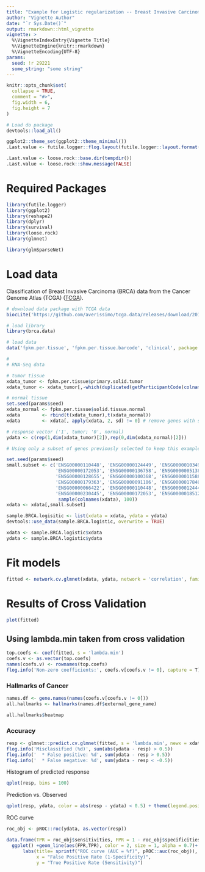 ```yaml
---
title: "Example for Logistic regularization -- Breast Invasive Carcinoma"
author: "Vignette Author"
date: "`r Sys.Date()`"
output: rmarkdown::html_vignette
vignette: >
  %\VignetteIndexEntry{Vignette Title}
  %\VignetteEngine{knitr::rmarkdown}
  %\VignetteEncoding{UTF-8}
params:
  seed: !r 29221
  some_string: "some string"
---
```


```r
knitr::opts_chunk$set(
  collapse = TRUE,
  comment = "#>",
  fig.width = 6,
  fig.height = 7
)

# Load do package
devtools::load_all()

ggplot2::theme_set(ggplot2::theme_minimal())
.Last.value <- futile.logger::flog.layout(futile.logger::layout.format('[~l] ~m'))

.Last.value <- loose.rock::base.dir(tempdir())
.Last.value <- loose.rock::show.message(FALSE)
```

# Required Packages

```r
library(futile.logger)
library(ggplot2)
library(reshape2)
library(dplyr)
library(survival)
library(loose.rock)
library(glmnet)
```

```r
library(glmSparseNet)
```

# Load data

Classification of Breast Invasive Carcinoma (BRCA) data from the Cancer Genome Atlas  (TCGA) ([TCGA](https://cancergenome.nih.gov/)).

```r
# download data package with TCGA data
biocLite('https://github.com/averissimo/tcga.data/releases/download/2016.12.15-brca/brca.data_1.0.tar.gz')

# load library
library(brca.data)

# load data
data('fpkm.per.tissue', 'fpkm.per.tissue.barcode', 'clinical', package = 'brca.data')

#
# RNA-Seq data

# tumor tissue
xdata_tumor <- fpkm.per.tissue$primary.solid.tumor
xdata_tumor <- xdata_tumor[,-which(duplicated(getParticipantCode(colnames(fpkm.per.tissue$primary.solid.tumor))))] # removing duplicated samples

# normal tissue
set.seed(params$seed)
xdata_normal <- fpkm.per.tissue$solid.tissue.normal
xdata        <- rbind(t(xdata_tumor),t(xdata_normal))
xdata        <- xdata[, apply(xdata, 2, sd) != 0] # remove genes with sd == 0

# response vector ('1', tumor; '0', normal)
ydata <- c(rep(1,dim(xdata_tumor)[2]),rep(0,dim(xdata_normal)[2]))

# Using only a subset of genes previously selected to keep this example short.

set.seed(params$seed)
small.subset <- c('ENSG00000110448', 'ENSG00000124449', 'ENSG00000103494', 
                  'ENSG00000172053', 'ENSG00000136758', 'ENSG00000051382', 
                  'ENSG00000128655', 'ENSG00000100368', 'ENSG00000115884', 
                  'ENSG00000179363', 'ENSG00000091106', 'ENSG00000178403', 
                  'ENSG00000066422', 'ENSG00000110448', 'ENSG00000124449', 
                  'ENSG00000230445', 'ENSG00000172053', 'ENSG00000185122', 
                   sample(colnames(xdata), 100))
xdata <- xdata[,small.subset]
```

```r
sample.BRCA.logisitic <- list(xdata = xdata, ydata = ydata)
devtools::use_data(sample.BRCA.logistic, overwrite = TRUE)
```

```r
xdata <- sample.BRCA.logistic$xdata
ydata <- sample.BRCA.logistic$ydata
```


# Fit models

```r
fitted <- network.cv.glmnet(xdata, ydata, network = 'correlation', family = 'binomial', nlambda = 1000)
```

# Results of Cross Validation

```r
plot(fitted)
```

## Using lambda.min taken from cross validation

```r
top.coefs <- coef(fitted, s = 'lambda.min')
coefs.v <- as.vector(top.coefs)
names(coefs.v) <- rownames(top.coefs)
flog.info('Non-zero coefficients:', coefs.v[coefs.v != 0], capture = T)
```

### Hallmarks of Cancer

```r
names.df <- gene.names(names(coefs.v[coefs.v != 0]))
all.hallmarks <- hallmarks(names.df$external_gene_name)

all.hallmarks$heatmap
```

### Accuracy

```r
resp <- glmnet::predict.cv.glmnet(fitted, s = 'lambda.min', newx = xdata, type = 'response')
flog.info('Misclassified (%d)', sum(abs(ydata - resp) > 0.5))
flog.info('  * False positive: %d', sum(ydata - resp > 0.5))
flog.info('  * False negative: %d', sum(ydata - resp < -0.5))
```

Histogram of predicted response

```r
qplot(resp, bins = 100)
```

Prediction vs. Observed

```r
qplot(resp, ydata, color = abs(resp - ydata) < 0.5) + theme(legend.position = 'none')
```

ROC curve

```r
roc_obj <- pROC::roc(ydata, as.vector(resp))

data.frame(TPR = roc_obj$sensitivities, FPR = 1 - roc_obj$specificities) %>%
  ggplot() +geom_line(aes(FPR,TPR), color = 2, size = 1, alpha = 0.7)+
      labs(title= sprintf("ROC curve (AUC = %f)", pROC::auc(roc_obj)), 
           x = "False Positive Rate (1-Specificity)", 
           y = "True Positive Rate (Sensitivity)")
```

